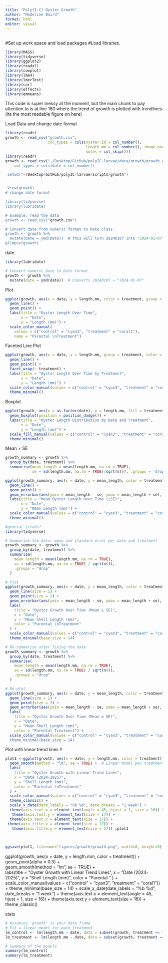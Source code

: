 ```yaml
---
title: "Poly(I:C) Oyster Growth"
author: "Madeline Baird"
format: html
editor: visual
---
```

## 
#Set up work space and load packages 
#Load libraries. 
```r
library(MASS) 
library(tidyverse)
library(ggplot2)
library(readxl)
library(cowplot)
library(lme4)
library(lmerTest)
library(car)
library(effects)
library(emmeans)
```

This code is super messy at the moment, but the main chunk to pay attention to is at line 180 where the trend of growth is plotted with trendlines (its the most readable figure on here)



Load Data and change date format
```r
library(readr)
growth <- read_csv("growth.csv", 
                   col_types = cols(oyster.id = col_number(), 
                                    length.mm = col_number(), image.name = col_skip(), 
                                    notes = col_skip()))
library(readr)
growth <- read_csv("~/Desktop/GitHub/polyIC-larvae/data/growth/growth.csv) 
    col_types = cols(date = col_number()

 setwd("~/Desktop/GitHub/polyIC-larvae/scripts/growth")


 View(growth)
# change date format

library(tidyverse)
library(lubridate)

# Example: read the data
growth <- read_csv("growth.csv")

# Convert date from numeric format to Date class
growth <- growth %>%
  mutate(Date = ymd(Date))  # this will turn 20240107 into "2024-01-07"
glimpse(growth)

```
date 
```r
library(lubridate)

# Convert numeric date to Date format
growth <- growth %>%
  mutate(date = ymd(date))  # Converts 20240107 → "2024-01-07"

```
Plot
```r
ggplot(growth, aes(x = date, y = length.mm, color = treatment, group = treatment)) +
  geom_line() +
  geom_point() +
  labs(title = "Oyster Length Over Time",
       x = "Date",
       y = "Length (mm)") +
  scale_color_manual(
    values = c("control" = "cyan3", "treatment" = "coral1"),
    name = "Parental \nTreatment")

```
Faceted Line Plot
```r
ggplot(growth, aes(x = date, y = length.mm, group = treatment, color = treatment)) +
  geom_line() +
  geom_point() +
  facet_wrap(~ treatment) +
  labs(title = "Oyster Length Over Time by Treatment",
       x = "Date",
       y = "Length (mm)") +
  scale_color_manual(values = c("control" = "cyan3", "treatment" = "coral1")) +
  theme_minimal()

```
Boxplot
```r
ggplot(growth, aes(x = as.factor(date), y = length.mm, fill = treatment)) +
  geom_boxplot(position = position_dodge()) +
  labs(title = "Oyster Length Distribution by Date and Treatment",
       x = "Date",
       y = "Length (mm)") +
  scale_fill_manual(values = c("control" = "cyan3", "treatment" = "coral1")) +
  theme_minimal()

```
Mean + SE
```r
growth_summary <- growth %>%
  group_by(date, treatment) %>%
  summarise(mean_length = mean(length.mm, na.rm = TRUE),
            se = sd(length.mm, na.rm = TRUE)/sqrt(n()), .groups = 'drop')

ggplot(growth_summary, aes(x = date, y = mean_length, color = treatment, group = treatment)) +
  geom_line() +
  geom_point() +
  geom_errorbar(aes(ymin = mean_length - se, ymax = mean_length + se), width = 0.2) +
  labs(title = "Mean Oyster Length Over Time (±SE)",
       x = "Date",
       y = "Mean Length (mm)") +
  scale_color_manual(values = c("control" = "cyan3", "treatment" = "coral1")) +
  theme_minimal()

#general trends?
library(tidyverse)

# Summarize the data: mean and standard error per date and treatment
growth_summary <- growth %>%
  group_by(date, treatment) %>%
  summarise(
    mean_length = mean(length.mm, na.rm = TRUE),
    se = sd(length.mm, na.rm = TRUE) / sqrt(n()),
    .groups = "drop"
  )

# Plot
ggplot(growth_summary, aes(x = date, y = mean_length, color = treatment, group = treatment)) +
  geom_line(size = 1) +
  geom_point(size = 2) +
  geom_errorbar(aes(ymin = mean_length - se, ymax = mean_length + se), width = 0.2) +
  labs(
    title = "Oyster Growth Over Time (Mean ± SE)",
    x = "Date",
    y = "Mean Shell Length (mm)",
    color = "Parental \nTreatment"
  ) +
  scale_color_manual(values = c("control" = "cyan3", "treatment" = "coral1")) +
  theme_minimal(base_size = 14)

# Re-summarize after fixing the date
growth_summary <- growth %>%
  group_by(date, treatment) %>%
  summarise(
    mean_length = mean(length.mm, na.rm = TRUE),
    se = sd(length.mm, na.rm = TRUE) / sqrt(n()),
    .groups = "drop"
  )

# Re-plot
ggplot(growth_summary, aes(x = date, y = mean_length, color = treatment, group = treatment)) +
  geom_line(size = 1) +
  geom_point(size = 2) +
  geom_errorbar(aes(ymin = mean_length - se, ymax = mean_length + se), width = 0.2) +
  labs(
    title = "Oyster Growth Over Time (Mean ± SE)",
    x = "Date",
    y = "Mean Shell Length (mm)",
    color = "Parental Treatment") +
  scale_color_manual(values = c("control" = "cyan3", "treatment" = "coral1"")) +
  theme_minimal(base_size = 14)

```



Plot with linear trend lines !!
```r
plot1 <-ggplot(growth, aes(x = date, y = length.mm, color = treatment)) +
  geom_smooth(method = "lm", se = TRUE) +  # Linear model per treatment
  labs(
    title = "Oyster Growth with Linear Trend Lines",
    x = "Date (2024-2025)",
    y = "Shell Length (mm)",
    color = "Parental \nTreatment"
  ) +
  scale_color_manual(values = c("control" = "cyan3", "treatment" = "coral1")) +
  theme_classic() +
  scale_x_date(date_labels = "%b %d", date_breaks = "1 week") +
  theme(axis.text.x = element_text(angle = 45, hjust = 1, size = 16)) +
   theme(axis.text.y = element_text(size = 17)) +
  theme(axis.text.x = element_text(size = 17)) +
 theme(axis.title.x = element_text(size = 17)) +
   theme(axis.title.y = element_text(size = 17)) ;plot1
 
  

ggsave(plot1, filename="figures/growth/growth.png", width=8, height=5)

```


 ggplot(growth, aes(x = date, y = length.mm, color = treatment)) +
  geom_point(alpha = 0.3) +  
  geom_smooth(method = "lm", se = TRUE) +  
  labs(title = "Oyster Growth with Linear Trend Lines",
    x = "Date (2024-2025)",
    y = "Shell Length (mm)",
     color = "Parental \nTreatment"   ) +
 scale_color_manual(values = c("control" = "cyan3", "treatment" = "coral1")) +
 theme_minimal(base_size = 14) +
 scale_x_date(date_labels = "%b %d", date_breaks = "1 week") +
 theme(axis.text.x = element_text(angle = 45, hjust = 1, size = 16)) +
   theme(axis.text.y = element_text(size = 16)) +
 theme_classic()

stats

```r
# Assuming 'growth' is your data frame
# Fit a linear model for each treatment
lm_control <- lm(length.mm ~ date, data = subset(growth, treatment == "control"))
lm_treatment <- lm(length.mm ~ date, data = subset(growth, treatment == "treatment"))

# Summary of the models
summary(lm_control)
summary(lm_treatment)

```


